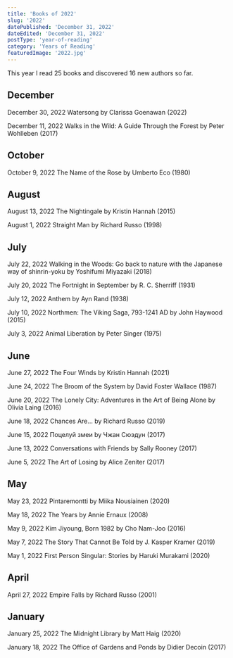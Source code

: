 ```yaml
---
title: 'Books of 2022'
slug: '2022'
datePublished: 'December 31, 2022'
dateEdited: 'December 31, 2022'
postType: 'year-of-reading'
category: 'Years of Reading'
featuredImage: '2022.jpg'
---
```


This year I read 25 books and discovered 16 new authors so far.

## December

December 30, 2022 Watersong by Clarissa Goenawan (2022)

December 11, 2022 Walks in the Wild: A Guide Through the Forest by Peter
Wohlleben (2017)

## October

October 9, 2022 The Name of the Rose by Umberto Eco (1980)

## August

August 13, 2022 The Nightingale by Kristin Hannah (2015)

August 1, 2022 Straight Man by Richard Russo (1998)

## July

July 22, 2022 Walking in the Woods: Go back to nature with the Japanese way of
shinrin-yoku by Yoshifumi Miyazaki (2018)

July 20, 2022 The Fortnight in September by R. C. Sherriff (1931)

July 12, 2022 Anthem by Ayn Rand (1938)

July 10, 2022 Northmen: The Viking Saga, 793-1241 AD by John Haywood (2015)

July 3, 2022 Animal Liberation by Peter Singer (1975)

## June

June 27, 2022 The Four Winds by Kristin Hannah (2021)

June 24, 2022 The Broom of the System by David Foster Wallace (1987)

June 20, 2022 The Lonely City: Adventures in the Art of Being Alone by Olivia
Laing (2016)

June 18, 2022 Chances Are… by Richard Russo (2019)

June 15, 2022 Поцелуй змеи by Чжан Сюэдун (2017)

June 13, 2022 Conversations with Friends by Sally Rooney (2017)

June 5, 2022 The Art of Losing by Alice Zeniter (2017)

## May

May 23, 2022 Pintaremontti by Miika Nousiainen (2020)

May 18, 2022 The Years by Annie Ernaux (2008)

May 9, 2022 Kim Jiyoung, Born 1982 by Cho Nam-Joo (2016)

May 7, 2022 The Story That Cannot Be Told by J. Kasper Kramer (2019)

May 1, 2022 First Person Singular: Stories by Haruki Murakami (2020)

## April

April 27, 2022 Empire Falls by Richard Russo (2001)

## January

January 25, 2022 The Midnight Library by Matt Haig (2020)

January 18, 2022 The Office of Gardens and Ponds by Didier Decoin (2017)
